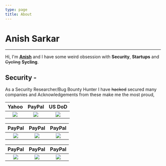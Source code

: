 ```yaml
---
type: page
title: About
---
```

# Anish Sarkar
---

Hi, I'm **[Anish](https://anishwantstobeasecurity.engineer/images/FBF78BCC-9599-4726-9770-1FB9AEFE7394.png)** and I have some weird obsession with **Security**, **Startups** and ~~Cycling~~ **Sycling**.

## Security - 
As a Security Researcher/Bug Bounty Hunter I have ~~hacked~~ secured many companies and Acknowledgements from these make me the most proud,



Yahoo                |  PayPal                |  US DoD
:-------------------------:|:-------------------------:|:-------------------------:
![](https://anishwantstobeasecurity.engineer/images/yahoo.jpg) | ![](https://anishwantstobeasecurity.engineer/images/paypal.jpg) | ![](https://anishwantstobeasecurity.engineer/images/DoD.jpg)


PayPal                |  PayPal                |  PayPal
:-------------------------:|:-------------------------:|:-------------------------:
![](https://anishwantstobeasecurity.engineer/images/yahoo.jpg) | ![](https://anishwantstobeasecurity.engineer/images/paypal.jpg) | ![](https://anishwantstobeasecurity.engineer/images/paypal.jpg)

PayPal                |  PayPal                |  PayPal
:-------------------------:|:-------------------------:|:-------------------------:
![](https://anishwantstobeasecurity.engineer/images/yahoo.jpg) | ![](https://anishwantstobeasecurity.engineer/images/paypal.jpg) | ![](https://anishwantstobeasecurity.engineer/images/paypal.jpg)
